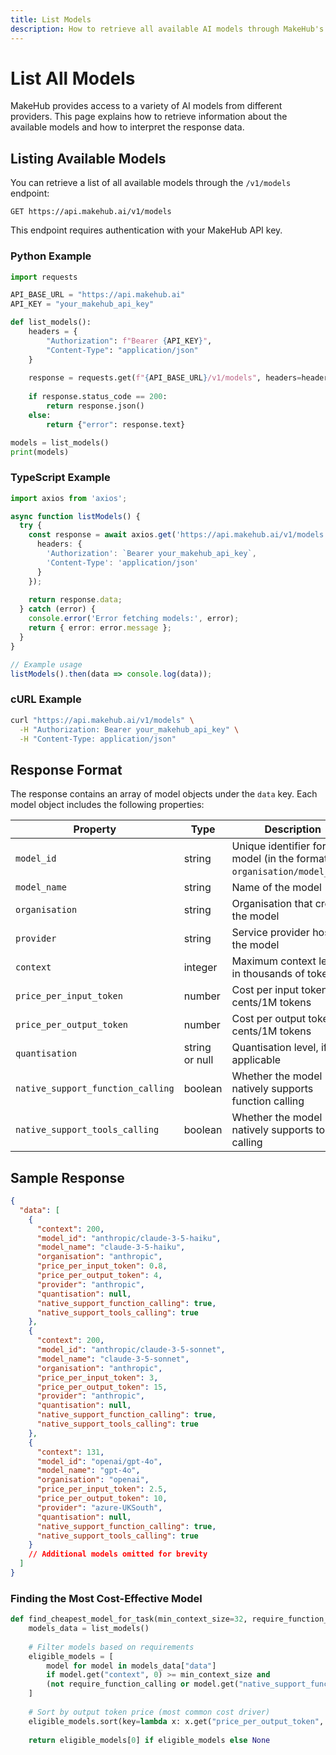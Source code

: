```yaml
---
title: List Models
description: How to retrieve all available AI models through MakeHub's API
---
```


# List All Models

MakeHub provides access to a variety of AI models from different providers. This page explains how to retrieve information about the available models and how to interpret the response data.

## Listing Available Models

You can retrieve a list of all available models through the `/v1/models` endpoint:

```
GET https://api.makehub.ai/v1/models
```

This endpoint requires authentication with your MakeHub API key.

### Python Example

```python
import requests

API_BASE_URL = "https://api.makehub.ai"
API_KEY = "your_makehub_api_key"

def list_models():
    headers = {
        "Authorization": f"Bearer {API_KEY}",
        "Content-Type": "application/json"
    }
    
    response = requests.get(f"{API_BASE_URL}/v1/models", headers=headers)
    
    if response.status_code == 200:
        return response.json()
    else:
        return {"error": response.text}

models = list_models()
print(models)
```

### TypeScript Example

```typescript
import axios from 'axios';

async function listModels() {
  try {
    const response = await axios.get('https://api.makehub.ai/v1/models', {
      headers: {
        'Authorization': `Bearer your_makehub_api_key`,
        'Content-Type': 'application/json'
      }
    });
    
    return response.data;
  } catch (error) {
    console.error('Error fetching models:', error);
    return { error: error.message };
  }
}

// Example usage
listModels().then(data => console.log(data));
```

### cURL Example

```bash
curl "https://api.makehub.ai/v1/models" \
  -H "Authorization: Bearer your_makehub_api_key" \
  -H "Content-Type: application/json"
```

## Response Format

The response contains an array of model objects under the `data` key. Each model object includes the following properties:

| Property | Type | Description |
|----------|------|-------------|
| `model_id` | string | Unique identifier for the model (in the format `organisation/model_name`) |
| `model_name` | string | Name of the model |
| `organisation` | string | Organisation that created the model |
| `provider` | string | Service provider hosting the model |
| `context` | integer | Maximum context length in thousands of tokens |
| `price_per_input_token` | number | Cost per input token in cents/1M tokens |
| `price_per_output_token` | number | Cost per output token in cents/1M tokens |
| `quantisation` | string or null | Quantisation level, if applicable |
| `native_support_function_calling` | boolean | Whether the model natively supports function calling |
| `native_support_tools_calling` | boolean | Whether the model natively supports tools calling |

## Sample Response

```json
{
  "data": [
    {
      "context": 200,
      "model_id": "anthropic/claude-3-5-haiku",
      "model_name": "claude-3-5-haiku",
      "organisation": "anthropic",
      "price_per_input_token": 0.8,
      "price_per_output_token": 4,
      "provider": "anthropic",
      "quantisation": null,
      "native_support_function_calling": true,
      "native_support_tools_calling": true
    },
    {
      "context": 200,
      "model_id": "anthropic/claude-3-5-sonnet",
      "model_name": "claude-3-5-sonnet",
      "organisation": "anthropic",
      "price_per_input_token": 3,
      "price_per_output_token": 15,
      "provider": "anthropic",
      "quantisation": null,
      "native_support_function_calling": true,
      "native_support_tools_calling": true
    },
    {
      "context": 131,
      "model_id": "openai/gpt-4o",
      "model_name": "gpt-4o",
      "organisation": "openai",
      "price_per_input_token": 2.5,
      "price_per_output_token": 10,
      "provider": "azure-UKSouth",
      "quantisation": null,
      "native_support_function_calling": true,
      "native_support_tools_calling": true
    }
    // Additional models omitted for brevity
  ]
}
```

### Finding the Most Cost-Effective Model

```python
def find_cheapest_model_for_task(min_context_size=32, require_function_calling=False):
    models_data = list_models()
    
    # Filter models based on requirements
    eligible_models = [
        model for model in models_data["data"] 
        if model.get("context", 0) >= min_context_size and
        (not require_function_calling or model.get("native_support_function_calling", False))
    ]
    
    # Sort by output token price (most common cost driver)
    eligible_models.sort(key=lambda x: x.get("price_per_output_token", float('inf')))
    
    return eligible_models[0] if eligible_models else None
```
